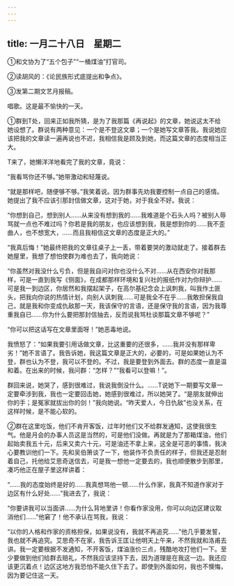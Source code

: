 ```yaml
---
---
---
```

title: 一月二十八日　星期二
---




①和文协为了“五个包子”“一桶煤油”打官司。

②读胡风的：《论民族形式底提出和争点》。

③发第二期文艺月报稿。



唱歌。这是最不愉快的一天。

①群到T处，回来正如我所猜，是为了我那篇《再说起》的文章，她说这太不给她设想了。群说有两种意见：一个是不登这文章；一个是她写文章答我。我说她应该把我的文章读一遍再说也不迟，我相信我是顾及到她，而这篇文章的态度相当正大。

T来了，她懒洋洋地看完了我的文章，竟说：

“我看骂你还不够。”她带激动和轻蔑说。

“就是那样吧，随便够不够。”我笑着说。因为群事先劝我要控制一点自己的感情。她提出了我不应该引那封信做文章，这对于她，对于我全不好。我说：

“你想到自己，想到别人……从来没有想到我的……我难道是个石头人吗？被别人辱骂就一点也不难过吗？你若是我的朋友，也应该想到我，我是想到你的……我不歪曲人，也不想宽大，……而且我相信这文章的态度是正大的。”

“我真后悔！”她最终把我的文章往桌子上一丢，带着要哭的激动就走了。接着群去她屋里，我想了想怕使群为难也去了，我向她说：

“你虽然对我没什么亏负，但是我自问对你也没什么不对……从在西安你对我那样，可是一直到我写《侧面》，在成都那样环境和复兴社的报纸作对为你辩护……可是我一到边区，你居然和我摆起架子，在高尔基纪念会上讽刺我，叫我作土匪头，把我向你说的热情计划，向别人讽刺我……可是我全不在乎……我敢担保我自己，就是我和你变成仇敌那一天，我该保守的言语，还是保守我的言语，因为我尊重我自已……你为什么要把那封信抽去，反而说我骂杜谈那篇文章不够呢？”

“你可以把这话写在文章里面呀！”她恶毒地说。

我愤怒了：“如果我要引用话做文章，比这重要的还很多，……我并没有那样卑劣！”她不言语了。我告诉她，我这篇文章是正大的，必要的，可是如果她认为不登，群也认为不登，我可以不登的。不过，我是要登到外面去。群的态度一直是温和着。在出来的时候，我问群：“怎样？”“我看可以登嘛！”。

群回来说，她哭了，感到很难过，我说我倒没什么。……T说她下一期要写文章一定要牵涉到我，我也一定要回击她，她感到很难过，所以她哭了。“是朋友就伸出你的手；是冤家就拔出你的剑！”我向她说。“昨天爱人，今日仇敌”也没关系，在这样时候，是不能心软的。

②群在这里吃饭，他们不肯开客饭，过年时他们又不给群发通知，这使我很生气。他是月会的办事人员这是当然的，可是他们没做。再就是为了那箱煤油，他们起始卖我五十元，后来又卖六十元，可是油还不拿上来，这全是可恶的事情，我决心要教训他们一下。先和吴伯箫谈了一下，他装作不负责任的样子，但我还是忍耐着自己，托他给艾思奇送信去，可是我一想他一定要去的，我也顺便散步到那里，凑巧他正在屋子里这样讲着：

“……我的态度始终是好的……我真想骂他一顿……什么作家，我真不知道作家对于边区有什么好处……”我进去了，我说：

“你要讲我可以当面讲……为什么背地里讲！你看作家没用，你可以向边区建议取消他们……”他窘了！他不承认在骂我，我说：

“以你的人格和作家的资格担保，如果说没有，我就不再追究……”他几乎要发誓，我也就不再追究。艾思奇不在家，我告诉王匡让他明天上午来，不然我就和洛甫去讲。我一定要根据不发通知，不开客饭，煤油涨价三点，残酷地攻打他们一下。至少要做到他们给群去赔礼，不然我应该坚持下去，因为道理是在我这一边。我还应该更沉着点！边区这地方我恐怕不能久住下去了。即使到外面如何，我也不懊悔，因为要记住这一天。